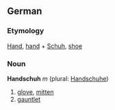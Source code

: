 ==German==
===Etymology===
[[Hand]], [[hand]] + [[Schuh]], [[shoe]]

===Noun===
'''Handschuh''' ''m'' (plural: [[Handschuhe]])

# [[glove]], [[mitten]]
# [[gauntlet]]